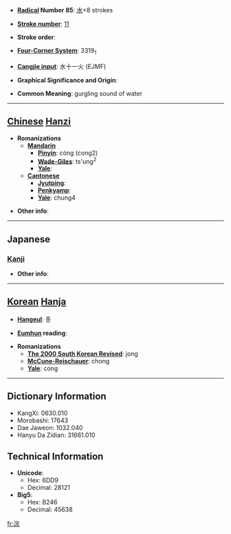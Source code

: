 * '''[[Wiktionary:Chinese radical index| Radical]] Number 85''': [[Wiktionary:Chinese radical index 水|水]]+8 strokes

* '''[[Wiktionary:Chinese total strokes index|Stroke number]]''': [[Wiktionary:Chinese total strokes index 11|11]]

* '''Stroke order''': 

* '''[[Wiktionary:Chinese four corner index|Four-Corner System]]''': 3319<sub>1</sub>

* '''[[Wiktionary:Chinese Cangjie index|Cangjie input]]''': 水十一火 (EJMF)

* '''Graphical Significance and Origin''': 

* '''Common Meaning''': gurgling sound of water

----

== [[Chinese]] [[Hanzi]] ==

* '''Romanizations'''
** '''[[Mandarin]]'''
*** '''[[Pinyin]]''': cóng (cong2)
*** '''[[Wade-Giles]]''': ts'ung<sup>2</sup>
*** '''[[Yale]]''': 
** '''[[Cantonese]]'''
*** '''[[Jyutping]]''':
*** '''[[Penkyamp]]''': 
*** '''[[Yale]]''': chung4

* '''Other info''': 

----

==Japanese==
===[[Kanji]]===
{{kanji|on readings=[[そう]] (sō), [[す]] (su)|kun readings=[[そそぐ]] (sosogu)}}

* '''Other info''':  

----

== [[Korean]] [[Hanja]] ==

* '''[[Hangeul]]''': 종

* '''[[Eumhun]] reading''': 

* '''Romanizations'''
** '''[[The 2000 South Korean Revised Romanization|The 2000 South Korean Revised]]''': jong
** '''[[McCune-Reischauer]]''': chong
** '''[[Yale]]''': cong

----

== Dictionary Information ==

* KangXi: 0630.010
* Morobashi: 17643
* Dae Jaweon: 1032.040
* Hanyu Da Zidian: 31661.010

== Technical Information ==

* '''Unicode''':
** Hex: 6DD9
** Decimal: 28121
* '''Big5''':
** Hex: B246
** Decimal: 45638

[[fr:淙]]